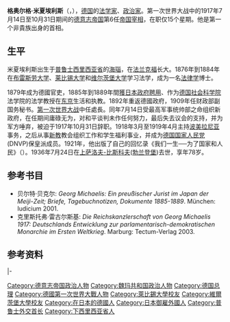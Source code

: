 {{noteTA
|T=zh-cn:格奥尔格·米夏埃利斯
|1=zh-cn:乔治;zh-tw:喬治;zh-hk:佐治;
}}
{{Infobox officeholder 
|image=Bundesarchiv Bild 183-2004-0720-500, Georg Michaelis.jpg
|name=格奥尔格·米夏埃利斯<br />Georg Michaelis
|order= 第6任[[德国总理|德意志帝国首相]]
|term_start    =1917年7月14日
|term_end      =1917年10月31日
|monarch       =[[威廉二世_(德国)|威廉二世]]
|predecessor   =[[特奥巴登·冯·贝特曼-霍尔维格|特奥巴登·冯·贝特曼-霍尔维格]]
|successor     =[[乔治·冯·赫特林|乔治·冯·赫特林]]
|birth_date    ={{birth date|1857|9|8|mf=y}}
|birth_place   ={{flag|Prussia}}[[霍伊努夫|海瑙]]
|death_date    ={{death date|1936|7|24|mf=y}}
|death_place   ={{flag|Nazi Germany}}上萨洛夫-比斯科夫
|party=任首相时无党籍，后加入[[德国国家人民党|德国国家人民党]]
}}
'''格奥尔格·米夏埃利斯'''（{{lang-de|Georg Michaelis}}，{{bd|1857年|9月8日|1936年|7月24日}}），[[德国|德国]]的[[法学家|法学家]]、[[政治家|政治家]]。第一次世界大战中的1917年7月14日至10月31日期间的[[德意志帝国|德意志帝国]]第6任[[德国总理|帝国宰相]]，在职仅15个星期。他是第一个非貴族出身的首相。

== 生平 ==
米夏埃利斯出生于[[普鲁士|普鲁士]][[西里西亚省|西里西亚省]]的[[霍伊努夫|海瑙]]，在[[法兰克福|法兰克福]]长大。1876年到1884年在[[布雷斯劳大学|布雷斯劳大学]]、[[莱比锡大学|莱比锡大学]]和[[维尔茨堡大学|维尔茨堡大学]]学习法学，成为一名[[法律学|法律学]]博士。

1879年成为德國官吏，1885年到1889年間[[御雇外國人|獲日本政府聘用]]、作为[[德国社会科学院|德国社会科学院]]法学院的法学教授在[[东京|东京]]生活和执教。1892年重返德國政府，1909年任财政部副国务秘书。[[第一次世界大战|第一次世界大战]]中任{{Link-de|國家糧食處|Reichsgetreidestelle}}處長。同年7月14日受最高军事统帅部之命组织新政府，在任期间庸碌无为，对和平谈判未作任何努力，最后失去议会的支持，并为军方唾弃，被迫于1917年10月31日辞职。1918年3月至1919年4月主持[[波美拉尼亚|波美拉尼亚]]事务，之后从事[[新教|新教]]教会组织工作和学生福利事业，并成为[[德国国家人民党|德国国家人民党]](DNVP)保皇派成员。1921年，他出版了自己的回忆录《我们一生──为了国家和人民》（{{lang|de|Für Staat und Volk. Eine Lebensgeschichte}}）。1936年7月24日在[[上萨洛夫-比斯科夫|上萨洛夫-比斯科夫]]([[勃兰登堡|勃兰登堡]])去世，享年78岁。

== 参考书目 ==
* 贝尔特·贝克尔: ''Georg Michaelis: Ein preußischer Jurist im Japan der Meiji-Zeit; Briefe, Tagebuchnotizen, Dokumente 1885-1889''. München: Iudicium 2001.
* 克里斯托弗·雷古尔斯基: ''Die Reichskanzlerschaft von Georg Michaelis 1917: Deutschlands Entwicklung zur parlamentarisch-demokratischen Monarchie im Ersten Weltkrieg''. Marburg: Tectum-Verlag 2003.

== 参考资料 ==
{{1911}}
{{reflist}}

{{s-start}}
{{s-off}}
{{s-bef | rows=2 | before=[[特奥巴登·冯·贝特曼-霍尔维格|特奥巴登·冯·贝特曼-霍尔维格]]}}
{{s-ttl | title=[[德国总理|德意志帝国首相]] | years=1917}}
{{s-aft | rows=2 | after=[[乔治·冯·赫特林|乔治·格拉夫·冯·赫特林]]}}
|-
{{s-ttl | title=[[德国总理|普鲁士首相]] | years=1917}}
{{end}}
{{德国总理}}
{{日本御雇外國人}}

{{Authority control}}
{{DEFAULTSORT:Michaelis, Georg}}
[[Category:德意志帝国政治人物|Category:德意志帝国政治人物]]
[[Category:魏玛共和国政治人物|Category:魏玛共和国政治人物]]
[[Category:德国总理|Category:德国总理]]
[[Category:德國第一次世界大戰人物|Category:德國第一次世界大戰人物]]
[[Category:萊比錫大學校友|Category:萊比錫大學校友]]
[[Category:維爾茨堡大學校友|Category:維爾茨堡大學校友]]
[[Category:在日本的德國人|Category:在日本的德國人]]
[[Category:日本御雇外國人|Category:日本御雇外國人]]
[[Category:普鲁士外交首长|Category:普鲁士外交首长]]
[[Category:下西里西亚省人|Category:下西里西亚省人]]